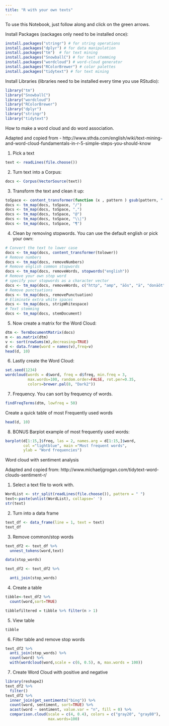 ```yaml
---
title: "R with your own texts"
---
```


To use this Notebook, just follow along and click on the green arrows. 

Install Packages (oackages only need to be installed once):

```r
install.packages("stringr") # for string operations
install.packages("dplyr") # for data manipulation
install.packages("tm")  # for text mining
install.packages("SnowballC") # for text stemming
install.packages("wordcloud") # word-cloud generator 
install.packages("RColorBrewer") # color palettes
install.packages("tidytext") # for text mining
```

Install Libraries (libraries need to be installed every time you use RStudio):

```r
library("tm")
library("SnowballC")
library("wordcloud")
library("RColorBrewer")
library("dplyr")
library("stringr")
library("tidytext")
```

How to make a word cloud and do word association. 

Adapted and copied from - http://www.sthda.com/english/wiki/text-mining-and-word-cloud-fundamentals-in-r-5-simple-steps-you-should-know


1. Pick a text

```r
text <- readLines(file.choose())
```
2. Turn text into a Corpus:

```r
docs <- Corpus(VectorSource(text))
```
3. Transform the text and clean it up:

```r
toSpace <- content_transformer(function (x , pattern ) gsub(pattern, " ", x))
docs <- tm_map(docs, toSpace, "/")
docs <- tm_map(docs, toSpace, ",")
docs <- tm_map(docs, toSpace, "@")
docs <- tm_map(docs, toSpace, "\\|")
docs <- tm_map(docs, toSpace, "¶")
```

4. Clean by removing stopwords. You can use the default english or pick your own:

```r
# Convert the text to lower case
docs <- tm_map(docs, content_transformer(tolower))
# Remove numbers
docs <- tm_map(docs, removeNumbers)
# Remove english common stopwords
docs <- tm_map(docs, removeWords, stopwords("english"))
# Remove your own stop word
# specify your stopwords as a character vector
docs <- tm_map(docs, removeWords, c("http", "amp", "äôs", "ä", "donäôt")) 
# Remove punctuations
docs <- tm_map(docs, removePunctuation)
# Eliminate extra white spaces
docs <- tm_map(docs, stripWhitespace)
# Text stemming
docs <- tm_map(docs, stemDocument)


```

5. Now create a matrix for the Word Cloud:

```r
dtm <- TermDocumentMatrix(docs)
m <- as.matrix(dtm)
v <- sort(rowSums(m),decreasing=TRUE)
d <- data.frame(word = names(v),freq=v)
head(d, 10)
```

6. Lastly create the Word Cloud:

```r
set.seed(1234)
wordcloud(words = d$word, freq = d$freq, min.freq = 3,
          max.words=100, random.order=FALSE, rot.per=0.35, 
          colors=brewer.pal(8, "Dark2"))
```

7. Frequency. You can sort by frequency of words.

```r

findFreqTerms(dtm, lowfreq = 50)

```

Create a quick table of most Frequently used words

```r
head(d, 10)

```



8. BONUS Barplot example of most frequently used words:

```r
barplot(d[1:15,]$freq, las = 2, names.arg = d[1:15,]$word,
        col ="lightblue", main ="Most frequent words",
        ylab = "Word frequencies")
```


Word cloud with sentiment analysis

Adapted and copied from: http://www.michaeljgrogan.com/tidytext-word-clouds-sentiment-r/

1. Select a text file to work with.

```r
WordList <- str_split(readLines(file.choose()), pattern = " ")
text<-paste(unlist(WordList), collapse=' ')
str(text)
```

2. Turn into a data frame
```r
text_df <- data_frame(line = 1, text = text)
text_df
```

3. Remove common/stop words

```r
text_df2 <- text_df %>%
  unnest_tokens(word,text)

data(stop_words)

text_df2 <- text_df2 %>%

  anti_join(stop_words)

```

4. Create a table
```r
tibble<-text_df2 %>%
  count(word,sort=TRUE)

tibblefiltered = tibble %>% filter(n > 1)
```
5. View table
```r
tibble
```


6. Filter table and remove stop words
```r
text_df2 %>%
  anti_join(stop_words) %>%
  count(word) %>%
  with(wordcloud(word,scale = c(6, 0.5), n, max.words = 100))
```
7. Create Word Cloud with positive and negative
```r
library(reshape2)
text_df2 %>%
  filter()
text_df2 %>%
  inner_join(get_sentiments("bing")) %>%
  count(word, sentiment, sort=TRUE) %>%
  acast(word ~ sentiment, value.var = "n", fill = 0) %>%
  comparison.cloud(scale = c(4, 0.4), colors = c("gray20", "gray80"),
                   max.words=100)
```




